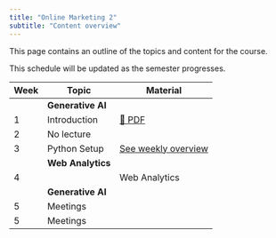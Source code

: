 ```yaml
---
title: "Online Marketing 2"
subtitle: "Content overview"
---
```


This page contains an outline of the topics and content for the course.

:::{.callout-note}
This schedule will be updated as the semester progresses.
:::

|Week| Topic              |	Material	                            |
|--- |	---             |	---	                                    |	
|    | **Generative AI**  |	        	                            |	
|1   |	 Introduction    |	[📄 PDF](slides/01-intro-genai.pdf)      |	
|2   |	 No lecture    |	                                         |
|3   |	 Python Setup    |	 [See weekly overview](weeks#week-3)      |			
|    | **Web Analytics**  |	        	                            |	
|4   |	|	 Web Analytics    |	 [See Moodle](https://moodle.hdm-stuttgart.de/course/view.php?id=21929)      |	
|    | **Generative AI**  |	        	                            |	
|5   |	 Meetings    |	                                         |
|5   |	 Meetings    |	                                         |
